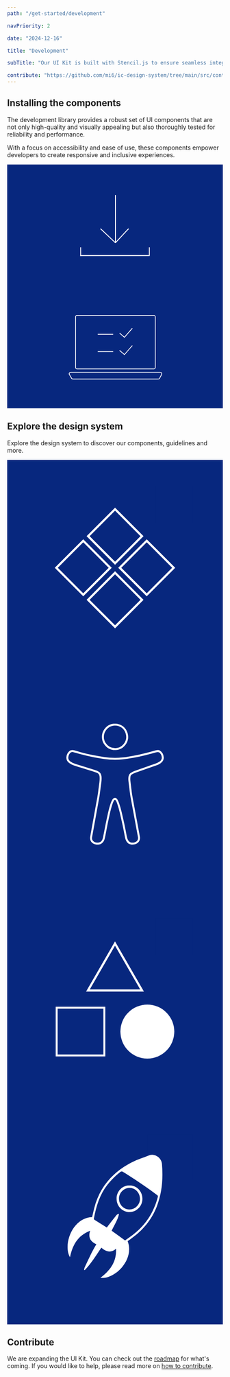 ```yaml
---
path: "/get-started/development"

navPriority: 2

date: "2024-12-16"

title: "Development"

subTitle: "Our UI Kit is built with Stencil.js to ensure seamless integration across React, Vue, Angular, and other frameworks."

contribute: "https://github.com/mi6/ic-design-system/tree/main/src/content/structured/get-started/development.mdx"
---
```



## Installing the components

The development library provides a robust set of UI components that are not only high-quality and visually appealing but also thoroughly tested for reliability and performance.

With a focus on accessibility and ease of use, these components empower developers to create responsive and inclusive experiences.

<div className="get-started-vertical-cards">
  <GatsbyLink to="/get-started/development/install-components">
    <IcCardVertical
      heading="Install the components"
      message="Install and use the UI Kit component library. Use React or web components to quickly build accessible interfaces."
      clickable
      style={{ width: "100%", height: "100%" }}
    >
      <svg
        slot="image-top"
        style={{
          height: "100%",
          width: "100%",
        }}
        viewBox="0 0 248 140"
        fill="none"
        xmlns="http://www.w3.org/2000/svg"
      >
        <rect width="248" height="140" fill="#07277E" />
        <line x1="84" y1="104.5" x2="163" y2="104.5" stroke="white" />
        <line x1="84.5" y1="95" x2="84.5" y2="105" stroke="white" />
        <line x1="163.5" y1="95" x2="163.5" y2="105" stroke="white" />
        <line x1="124.5" y1="35" x2="124.5" y2="90" stroke="white" />
        <line
          x1="107.343"
          y1="73.6359"
          x2="124.343"
          y2="89.6359"
          stroke="white"
        />
        <line
          x1="124.635"
          y1="89.658"
          x2="139.635"
          y2="73.658"
          stroke="white"
        />
      </svg>
    </IcCardVertical>
  </GatsbyLink>
  <GatsbyLink to="/get-started/development/test-components">
    <IcCardVertical
      heading="Test the components"
      message="Test the UI Kit components within the shadow DOM using a testing framework."
      clickable
      style={{ width: "100%", height: "100%" }}
    >
      <svg
        slot="image-top"
        style={{
          height: "100%",
          width: "100%",
        }}
        viewBox="0 0 248 140"
        fill="none"
        xmlns="http://www.w3.org/2000/svg"
      >
        <rect width="248" height="140" fill="#07277E" />
        <rect
          x="78.6472"
          y="33.4324"
          width="91.6588"
          height="61.3941"
          rx="1.72941"
          stroke="white"
          stroke-width="0.864706"
        />
        <path
          d="M104.156 55.05H121.882"
          stroke="white"
          stroke-width="0.864706"
        />
        <path
          d="M104.156 74.9382H121.882"
          stroke="white"
          stroke-width="0.864706"
        />
        <path
          d="M129.232 73.5546L134.853 78.397L143.932 68.0205"
          stroke="white"
          stroke-width="0.864706"
        />
        <path
          d="M129.232 53.6664L134.853 58.5088L143.932 48.1323"
          stroke="white"
          stroke-width="0.864706"
        />
        <path
          d="M176.063 98.7178H73.0284C71.6898 98.7178 70.8587 100.173 71.539 101.326L74.09 105.65C74.401 106.177 74.9675 106.5 75.5795 106.5H173.744C174.381 106.5 174.966 106.15 175.268 105.588L177.587 101.265C178.205 100.113 177.37 98.7178 176.063 98.7178Z"
          stroke="white"
          stroke-width="0.864706"
        />
      </svg>
    </IcCardVertical>
  </GatsbyLink>
</div>

## Explore the design system

Explore the design system to discover our components, guidelines and more.

<div className="get-started-horizontal-cards">
  <GetStartedHorizontalCard
    heading="Components"
    message="Rapidly build apps that work robustly across frameworks."
    href="/components"
  >
    <svg
      slot="image"
      viewBox="0 0 1600 1600"
      fill="none"
      xmlns="http://www.w3.org/2000/svg"
    >
      <rect width="1600" height="1600" fill="#07277E" />
      <rect x="1104" y="192" width="272" height="272" fill="#07277E" />
      <rect
        x="800.453"
        y="364.314"
        width="283.04"
        height="283.04"
        transform="rotate(45 800.453 364.314)"
        stroke="white"
        stroke-width="16"
      />
      <rect
        x="800.453"
        y="835.22"
        width="283.04"
        height="283.04"
        transform="rotate(45 800.453 835.22)"
        stroke="white"
        stroke-width="16"
      />
      <rect
        x="564.453"
        y="598.314"
        width="283.04"
        height="283.04"
        transform="rotate(45 564.453 598.314)"
        stroke="white"
        stroke-width="16"
      />
      <rect
        x="1035.36"
        y="598.314"
        width="283.04"
        height="283.04"
        transform="rotate(45 1035.36 598.314)"
        stroke="white"
        stroke-width="16"
      />
    </svg>
  </GetStartedHorizontalCard>
  <GetStartedHorizontalCard
    heading="Accessibility"
    message="Design, build, and test apps and services that work for everyone. "
    href="/accessibility"
  >
    <svg
      slot="image"
      viewBox="0 0 1600 1600"
      fill="none"
      xmlns="http://www.w3.org/2000/svg"
    >
      <rect width="1600" height="1600" fill="#1E1E1E" />
      <rect width="1600" height="1600" fill="#07277E" />
      <mask id="path-2-inside-1_0_1" fill="white">
        <path d="M1161.56 608.776C1161.05 611.484 1160.7 614.23 1160.01 616.879C1156.8 629.18 1148.88 637.921 1138.8 644.942C1127.58 652.736 1115.1 657.938 1102.31 662.425C1082.58 669.329 1062.89 676.292 1043.18 683.235C1013.03 693.852 982.905 704.47 952.758 715.088C942.357 718.743 932.282 723.036 923.32 729.709C918.619 733.209 916.066 737.831 915.011 743.517C913.149 753.632 912.862 763.844 913.994 773.997C916.22 794.111 918.849 814.185 921.363 834.28C923.205 848.939 924.721 863.676 927.081 878.259C929.979 896.303 933.568 914.231 936.888 932.198C942.184 960.898 947.519 989.599 952.834 1018.3C958.399 1048.3 963.965 1078.27 969.549 1108.27C974.557 1135.25 979.547 1162.25 984.613 1189.21C989.737 1216.53 973.425 1238.95 947.941 1245.6C937.06 1248.44 926.045 1248.89 915.088 1246.28C900.484 1242.82 890.352 1233.57 883.424 1220.48C877.744 1209.75 875.019 1198.08 872.735 1186.25C867.612 1159.65 862.641 1133.02 856.961 1106.55C849.919 1073.67 842.434 1040.89 834.739 1008.16C829.654 986.562 823.724 965.153 816.202 944.247C813.266 936.104 810.291 927.943 805.283 920.768C801.176 914.888 797.645 914.869 793.462 920.71C788.28 927.943 785.229 936.24 782.312 944.537C773.811 968.653 767.517 993.428 761.894 1018.34C755.696 1045.82 749.785 1073.36 744.105 1100.94C739.461 1123.47 735.412 1146.12 730.998 1168.69C728.676 1180.46 726.412 1192.26 723.553 1203.92C721.288 1213.17 717.22 1221.74 711.348 1229.34C703.653 1239.3 693.597 1245.27 681.239 1247.07C667.403 1249.08 653.951 1247.69 641.304 1241.33C621.711 1231.48 611.848 1211.74 615.762 1189.98C621.5 1157.95 627.372 1125.95 633.187 1093.92C638.618 1063.98 644.029 1034.02 649.46 1004.08C655.985 968.054 662.375 931.985 669.091 895.993C672.833 875.918 674.964 855.65 677.689 835.44C679.972 818.479 682.313 801.518 684.424 784.537C686.209 770.206 687.111 755.837 685.173 741.39C683.599 729.612 677.477 721.392 666.827 716.809C659.861 713.83 652.684 711.316 645.449 709.034C614.995 699.345 584.502 689.83 554.028 680.256C534.589 674.145 514.938 668.594 495.748 661.748C482.814 657.126 470.111 651.498 459.019 642.95C444.761 631.945 437.411 617.827 439.368 599.396C441.076 583.267 446.776 568.974 458.942 557.97C469.477 548.455 481.778 545.631 495.461 549.518C512.482 554.373 529.427 559.517 546.525 564.101C577.536 572.417 608.797 579.65 640.249 585.993C665.963 591.177 691.793 595.702 717.815 599.164C744.796 602.742 771.835 605.237 799.065 605.295C817.219 605.333 835.334 604.192 853.411 602.413C880.699 599.744 907.776 595.625 934.719 590.674C964.156 585.259 993.44 579.128 1022.44 571.701C1049.17 564.836 1075.82 557.583 1102.4 550.137C1113.65 546.985 1124.35 546.849 1134.68 552.826C1142.47 557.332 1148.23 563.888 1152.64 571.682C1157.53 580.346 1160.45 589.668 1161.24 599.628C1161.28 600.034 1161.49 600.421 1161.6 600.808V608.679L1161.56 608.776Z" />
      </mask>
      <path
        d="M1161.56 608.776C1161.05 611.484 1160.7 614.23 1160.01 616.879C1156.8 629.18 1148.88 637.921 1138.8 644.942C1127.58 652.736 1115.1 657.938 1102.31 662.425C1082.58 669.329 1062.89 676.292 1043.18 683.235C1013.03 693.852 982.905 704.47 952.758 715.088C942.357 718.743 932.282 723.036 923.32 729.709C918.619 733.209 916.066 737.831 915.011 743.517C913.149 753.632 912.862 763.844 913.994 773.997C916.22 794.111 918.849 814.185 921.363 834.28C923.205 848.939 924.721 863.676 927.081 878.259C929.979 896.303 933.568 914.231 936.888 932.198C942.184 960.898 947.519 989.599 952.834 1018.3C958.399 1048.3 963.965 1078.27 969.549 1108.27C974.557 1135.25 979.547 1162.25 984.613 1189.21C989.737 1216.53 973.425 1238.95 947.941 1245.6C937.06 1248.44 926.045 1248.89 915.088 1246.28C900.484 1242.82 890.352 1233.57 883.424 1220.48C877.744 1209.75 875.019 1198.08 872.735 1186.25C867.612 1159.65 862.641 1133.02 856.961 1106.55C849.919 1073.67 842.434 1040.89 834.739 1008.16C829.654 986.562 823.724 965.153 816.202 944.247C813.266 936.104 810.291 927.943 805.283 920.768C801.176 914.888 797.645 914.869 793.462 920.71C788.28 927.943 785.229 936.24 782.312 944.537C773.811 968.653 767.517 993.428 761.894 1018.34C755.696 1045.82 749.785 1073.36 744.105 1100.94C739.461 1123.47 735.412 1146.12 730.998 1168.69C728.676 1180.46 726.412 1192.26 723.553 1203.92C721.288 1213.17 717.22 1221.74 711.348 1229.34C703.653 1239.3 693.597 1245.27 681.239 1247.07C667.403 1249.08 653.951 1247.69 641.304 1241.33C621.711 1231.48 611.848 1211.74 615.762 1189.98C621.5 1157.95 627.372 1125.95 633.187 1093.92C638.618 1063.98 644.029 1034.02 649.46 1004.08C655.985 968.054 662.375 931.985 669.091 895.993C672.833 875.918 674.964 855.65 677.689 835.44C679.972 818.479 682.313 801.518 684.424 784.537C686.209 770.206 687.111 755.837 685.173 741.39C683.599 729.612 677.477 721.392 666.827 716.809C659.861 713.83 652.684 711.316 645.449 709.034C614.995 699.345 584.502 689.83 554.028 680.256C534.589 674.145 514.938 668.594 495.748 661.748C482.814 657.126 470.111 651.498 459.019 642.95C444.761 631.945 437.411 617.827 439.368 599.396C441.076 583.267 446.776 568.974 458.942 557.97C469.477 548.455 481.778 545.631 495.461 549.518C512.482 554.373 529.427 559.517 546.525 564.101C577.536 572.417 608.797 579.65 640.249 585.993C665.963 591.177 691.793 595.702 717.815 599.164C744.796 602.742 771.835 605.237 799.065 605.295C817.219 605.333 835.334 604.192 853.411 602.413C880.699 599.744 907.776 595.625 934.719 590.674C964.156 585.259 993.44 579.128 1022.44 571.701C1049.17 564.836 1075.82 557.583 1102.4 550.137C1113.65 546.985 1124.35 546.849 1134.68 552.826C1142.47 557.332 1148.23 563.888 1152.64 571.682C1157.53 580.346 1160.45 589.668 1161.24 599.628C1161.28 600.034 1161.49 600.421 1161.6 600.808V608.679L1161.56 608.776Z"
        fill="#07277E"
        stroke="white"
        stroke-width="28.8"
        mask="url(#path-2-inside-1_0_1)"
      />
      <mask id="path-3-inside-2_0_1" fill="white">
        <path d="M807.389 352C811.151 352.58 814.969 352.948 818.673 353.779C855.384 361.979 880.906 383.698 892.516 419.728C904.26 456.184 896.297 489.352 870.486 517.55C853.445 536.174 831.761 546.424 806.699 547.701C768.798 549.615 739.016 534.221 718.041 502.291C707.64 486.451 702.785 468.678 702.958 449.725C703.188 423.693 712.188 401.007 730.092 382.151C746.346 365.035 766.38 355.346 789.696 352.522C790.828 352.387 791.941 352.174 793.074 352.019C797.852 352.019 802.63 352.019 807.389 352.019V352Z" />
      </mask>
      <path
        d="M807.389 352C811.151 352.58 814.969 352.948 818.673 353.779C855.384 361.979 880.906 383.698 892.516 419.728C904.26 456.184 896.297 489.352 870.486 517.55C853.445 536.174 831.761 546.424 806.699 547.701C768.798 549.615 739.016 534.221 718.041 502.291C707.64 486.451 702.785 468.678 702.958 449.725C703.188 423.693 712.188 401.007 730.092 382.151C746.346 365.035 766.38 355.346 789.696 352.522C790.828 352.387 791.941 352.174 793.074 352.019C797.852 352.019 802.63 352.019 807.389 352.019V352Z"
        fill="#07277E"
        stroke="white"
        stroke-width="28.8"
        mask="url(#path-3-inside-2_0_1)"
      />
    </svg>
  </GetStartedHorizontalCard>
  <GetStartedHorizontalCard
    heading="Custom themes"
    message="How to change the appearance of some components."
    href="/get-started/development/custom-theme"
  >
    <svg
      slot="image"
      viewBox="0 0 1600 1600"
      fill="none"
      xmlns="http://www.w3.org/2000/svg"
    >
      <rect width="1600" height="1600" fill="#07277E" />
      <rect x="1104" y="192" width="272" height="272" fill="#07277E" />
      <circle cx="1040" cy="1032" r="199.5" fill="white" stroke="white" />
      <rect
        x="367.12"
        y="855.12"
        width="353.76"
        height="353.76"
        stroke="white"
        stroke-width="14.24"
      />
      <path
        d="M599.082 728L800 380L1000.92 728H599.082Z"
        stroke="white"
        stroke-width="16"
      />
    </svg>
  </GetStartedHorizontalCard>
  <GetStartedHorizontalCard
    heading="Releases"
    message="Our approach to releases and versioning."
    href="/get-started"
  >
    <svg
      slot="image"
      viewBox="0 0 1600 1600"
      fill="none"
      xmlns="http://www.w3.org/2000/svg"
    >
      <rect width="1600" height="1600" fill="#07277E" />
      <rect x="1040" y="192" width="336" height="336" fill="#07277E" />
      <g clip-path="url(#clip0_743_11336)">
        <path
          d="M893.822 983.521C947.251 1120.22 797.259 1269.27 691.827 1255.06C762.082 1201.99 812.906 1138.19 807.502 1039.98C768.027 1074.49 732.801 1061.07 698.901 1032.01C658.664 1089.3 624.004 1149.56 575.046 1198.15C573.548 1197.46 572.049 1196.78 570.551 1196.07C572.049 1189.64 572.491 1182.68 575.218 1176.85C592.07 1140.83 608.97 1104.85 626.755 1069.3C637.195 1048.44 649.256 1028.44 661.588 1006.31C619.754 987.673 598.407 957.899 615.774 906.451C523.092 941.543 484.918 1014.16 466.2 1101.99C411.789 1012.81 483.199 809.304 630.12 805.81C635.279 783.985 640.192 761.882 645.719 739.931C685.956 580.525 785.197 471.757 924.872 399.776C966.239 378.458 1011.68 365.596 1054.82 347.746C1090.32 333.036 1144.14 363.267 1148.36 410.612C1157.97 518.444 1149.64 623.491 1110.63 725.044C1071.82 826.115 1005.84 903.894 919.689 964.76C910.944 970.938 902.371 977.318 893.822 983.521ZM874.932 978.71C892.643 965.722 910.625 952.632 928.508 939.416C1023.52 869.157 1086.02 775.656 1116.87 659.469C1118.59 652.962 1119.87 648.075 1113.28 643.088C1030.21 580.095 944.229 521.609 854.912 468.491C851.596 466.516 844.496 467.427 841.229 469.883C804.505 497.784 772.178 530.395 743.413 567.031C686.054 640.1 660.359 726.462 643.361 816.545C642.869 819.128 645.35 823.736 647.733 825.229C677.972 844.395 708.457 863.157 739.31 882.297C741.325 879.563 743.216 876.854 745.23 874.271C766.528 847.054 787.654 819.71 809.344 792.822C813.447 787.733 819.833 784.568 825.164 780.517C826.564 781.555 827.94 782.593 829.34 783.656C820.349 828.521 794.139 865.942 775.126 906.451C808.534 930.63 841.303 954.329 874.957 978.66L874.932 978.71ZM1125.66 618.604C1130.11 611.009 1126.65 606.021 1119.38 601.084C1043.13 549.586 967.001 497.936 891.022 446.033C883.333 440.767 877.61 441.501 872.918 447.223C956.954 504.19 1041.16 561.283 1125.66 618.579V618.604ZM1121.32 639.67C1125.61 633.998 1121.83 630.099 1116.21 625.871C1036.72 565.79 954.448 510.064 869.503 458.515C863.141 454.667 858.4 454.11 855.354 459.376C943.861 519.381 1032.22 579.285 1121.29 639.67H1121.32Z"
          fill="white"
        />
        <path
          d="M908.02 570.5C961.326 570.5 1003.63 614.377 1003.55 669.597C1003.48 723.601 960.957 767.58 908.315 768.111C854.838 768.643 811.628 724.158 811.727 668.635C811.825 613.592 854.101 570.5 908.045 570.5H908.02ZM906.817 748.945C950.026 749.173 985.719 712.968 985.424 669.192C985.129 625.467 950.272 589.312 908.192 589.109C865.155 588.907 829.659 625.061 829.684 669.015C829.684 712.714 864.443 748.717 906.817 748.945Z"
          fill="white"
        />
        <path
          d="M912 423.999L848 455.999L856 463.999L1128 647.999L1136 615.999L1128 591.999L912 423.999Z"
          fill="white"
        />
      </g>
      <defs>
        <clipPath id="clip0_743_11336">
          <rect
            width="704"
            height="912"
            fill="white"
            transform="translate(448 344)"
          />
        </clipPath>
      </defs>
    </svg>
  </GetStartedHorizontalCard>
</div>

## Contribute

We are expanding the UI Kit. You can check out the [roadmap](/community/roadmap) for what's coming. If you would like to help, please read more on [how to contribute](/community).
